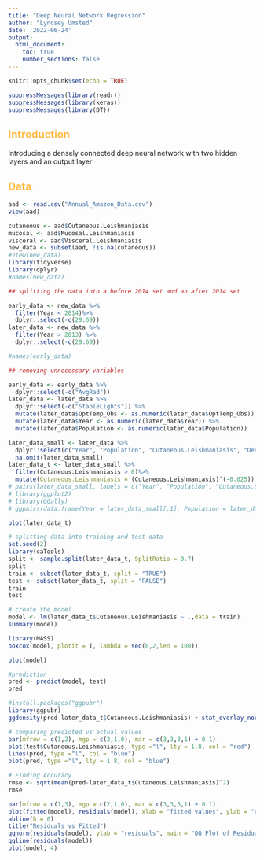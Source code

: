 ```yaml
---
title: "Deep Neural Network Regression"
author: "Lyndsey Umsted"
date: '2022-06-24'
output: 
  html_document:
    toc: true
    number_sections: false
---
```


```r
knitr::opts_chunk$set(echo = TRUE)
```

```r
suppressMessages(library(readr))
suppressMessages(library(keras))
suppressMessages(library(DT))
```

<style type = "text/css">
h1 {
    color: #1a2451;
}
h2 {
    color: #ffbd4a;
}
h3 {
    color: #1a2451;
}
</style>


## Introduction
Introducing a densely connected deep neural network with two hidden layers and an output layer

## Data
```r
aad <- read.csv("Annual_Amazon_Data.csv")
view(aad)

cutaneous <- aad$Cutaneous.Leishmaniasis
mucosal <- aad$Mucosal.Leishmaniasis
visceral <- aad$Visceral.Leishmaniasis
new_data <- subset(aad, !is.na(cutaneous))
#View(new_data)
library(tidyverse)
library(dplyr)
#names(new_data)

## splitting the data into a before 2014 set and an after 2014 set

early_data <- new_data %>%
  filter(Year < 2014)%>%
  dplyr::select(-c(29:69))
later_data <- new_data %>%
  filter(Year > 2013) %>%
  dplyr::select(-c(29:69))

#names(early_data)

## removing unnecessary variables

early_data <- early_data %>%
  dplyr::select(-c("AvgRad"))
later_data <- later_data %>%
  dplyr::select(-c("StableLights")) %>%
  mutate(later_data$OptTemp_Obs <- as.numeric(later_data$OptTemp_Obs)) %>%
  mutate(later_data$Year <- as.numeric(later_data$Year)) %>%
  mutate(later_data$Population <- as.numeric(later_data$Population))

```


```r
later_data_small <- later_data %>%
  dplyr::select(c("Year", "Population", "Cutaneous.Leishmaniasis", "Dengue_Alb_OptTemp", "Dengue_Aeg_OptTemp", "Chik_Alb_OptTemp", "Chik_Aeg_OptTemp", "Zika_OptTemp", "Malaria_OptTemp", "LST_Day", "LST_Night", "OptTemp_Obs", "NDVI", "EVI", "Precip", "AvgRad", "SWOccurrence")) %>%
  na.omit(later_data_small) 
later_data_t <- later_data_small %>%
  filter(Cutaneous.Leishmaniasis > 0)%>%
  mutate(Cutaneous.Leishmaniasis = (Cutaneous.Leishmaniasis)^(-0.025))
# pairs(later_data_small, labels = c("Year", "Population", "Cutaneous.Leishmaniasis","LST_Day", "LST_Night", "OptTemp_Obs", "NDVI", "EVI", "Precip", "AvgRad", "SWOccurrence"))
# library(ggplot2)
# library(GGally)
# ggpairs(data.frame(Year = later_data_small[,1], Population = later_data_small[,2], Cutaneous.Leishmaniasis = later_data_small[,3], LST_Day = later_data_small[,4], LST_Night = later_data_small[,5], OptTemp_Obs = later_data_small[,6], NDVI = later_data_small[,7], EVI = later_data_small[,8], Precip = later_data_small[,9], StableLights = later_data_small[,10], SWOccurrence = later_data_small[,11]), lower = list(continuous = wrap('points'), alpha = 0.3, size  = 0.2))
```



```r
plot(later_data_t)
```

```r
# splitting data into training and test data
set.seed(2)
library(caTools)
split <- sample.split(later_data_t, SplitRatio = 0.7)
split
train <- subset(later_data_t, split = "TRUE")
test <- subset(later_data_t, split = "FALSE")
train
test
```

```r
# create the model
model <- lm(later_data_t$Cutaneous.Leishmaniasis ~ .,data = train)
summary(model)

```

```r
library(MASS)
boxcox(model, plotit = T, lambda = seq(0,2,len = 100))
```


```r
plot(model)
```

```r
#prediction
pred <- predict(model, test)
pred
```

```r
#install.packages("ggpubr")
library(ggpubr)
ggdensity(pred-later_data_t$Cutaneous.Leishmaniasis) + stat_overlay_normal_density(color = "red", linetype = "dashed")
```

```r
# comparing predicted vs actual values
par(mfrow = c(1,2), mgp = c(2,1,0), mar = c(3,3,3,1) + 0.1)
plot(test$Cutaneous.Leishmaniasis, type ="l", lty = 1.8, col = "red")
lines(pred, type ="l", col = "blue")
plot(pred, type ="l", lty = 1.8, col = "blue")
```


```r
# Finding Accuracy
rmse <- sqrt(mean(pred-later_data_t$Cutaneous.Leishmaniasis)^2)
rmse
```

```r
par(mfrow = c(1,3), mgp = c(2,1,0), mar = c(3,3,3,1) + 0.1)
plot(fitted(model), residuals(model), xlab = "fitted values", ylab = "residuals")
abline(h = 0)
title("Residuals vs Fitted")
qqnorm(residuals(model), ylab = "residuals", main = "QQ Plot of Residuals")
qqline(residuals(model))
plot(model, 4)
```